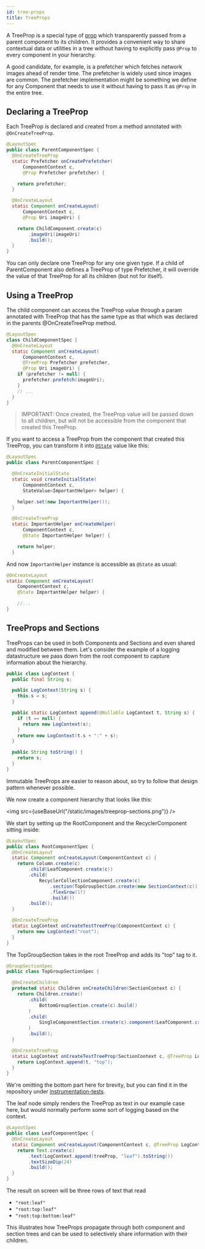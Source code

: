 ```yaml
---
id: tree-props
title: TreeProps
---
```


A TreeProp is a special type of [prop](props) which transparently passed
from a parent component to its children. It provides a convenient way to share
contextual data or utilities in a tree without having to explicitly pass `@Prop`
to every component in your hierarchy.

A good candidate, for example, is a prefetcher which fetches network images
ahead of render time. The prefetcher is widely used since images are common. The
prefetcher implementation might be something we define for any Component that
needs to use it without having to pass it as `@Prop` in the entire tree.

## Declaring a TreeProp

Each TreeProp is declared and created from a method annotated with `@OnCreateTreeProp`.

```java
@LayoutSpec
public class ParentComponentSpec {
  @OnCreateTreeProp
  static Prefetcher onCreatePrefetcher(
      ComponentContext c,
      @Prop Prefetcher prefetcher) {

    return prefetcher;
  }

  @OnCreateLayout
  static Component onCreateLayout(
      ComponentContext c,
      @Prop Uri imageUri) {

    return ChildComponent.create(c)
        .imageUri(imageUri)
        .build();
  }
}
```

You can only declare one TreeProp for any one given type. If a child of ParentComponent also defines a TreeProp of type Prefetcher, it will override the value of that TreeProp for all its children (but not for itself).

## Using a TreeProp

The child component can access the TreeProp value through a param annotated with TreeProp that has the same type as that which was declared in the parents @OnCreateTreeProp method.

``` java
@LayoutSpec
class ChildComponentSpec {
  @OnCreateLayout
  static Component onCreateLayout(
      ComponentContext c,
      @TreeProp Prefetcher prefetcher,
      @Prop Uri imageUri) {
    if (prefetcher != null) {
      prefetcher.prefetch(imageUri);
    }
    // ...
  }
}
```

> IMPORTANT: Once created, the TreeProp value will be passed down to all children, but will not be accessible from the component that created this TreeProp.

If you want to access a TreeProp from the component that created this TreeProp, you can transform it into [`@State`](https://fblitho.com/docs/state) value like this:

```java
@LayoutSpec
public class ParentComponentSpec {

  @OnCreateInitialState
  static void createInitialState(
      ComponentContext c,
      StateValue<ImportantHelper> helper) {

    helper.set(new ImportantHelper());
  }

  @OnCreateTreeProp
  static ImportantHelper onCreateHelper(
      ComponentContext c,
      @State ImportantHelper helper) {

    return helper;
  }
```

And now `ImportantHelper` instance is accessible as `@State` as usual:

```java
@OnCreateLayout
static Component onCreateLayout(
    ComponentContext c,
    @State ImportantHelper helper) {

	//...
}
```

## TreeProps and Sections

TreeProps can be used in both Components and Sections and even shared and
modified between them. Let's consider the example of a logging datastructure we
pass down from the root component to capture information about the hierarchy.

```java
public class LogContext {
  public final String s;

  public LogContext(String s) {
    this.s = s;
  }

  public static LogContext append(@Nullable LogContext t, String s) {
    if (t == null) {
      return new LogContext(s);
    }
    return new LogContext(t.s + ":" + s);
  }

  public String toString() {
    return s;
  }
}

```

Immutable TreeProps are easier to reason about, so try to follow that design
pattern whenever possible.

We now create a component hierarchy that looks like this:

<img src={useBaseUrl("/static/images/treeprop-sections.png")} />

We start by setting up the RootComponent and the RecyclerComponent sitting
inside:

```java
@LayoutSpec
public class RootComponentSpec {
  @OnCreateLayout
  static Component onCreateLayout(ComponentContext c) {
    return Column.create(c)
        .child(LeafComponent.create(c))
        .child(
            RecyclerCollectionComponent.create(c)
                .section(TopGroupSection.create(new SectionContext(c)).build())
                .flexGrow(1f)
                .build())
        .build();
  }

  @OnCreateTreeProp
  static LogContext onCreateTestTreeProp(ComponentContext c) {
    return new LogContext("root");
  }
}
```

The TopGroupSection takes in the root TreeProp and adds its "top" tag to it.

```java
@GroupSectionSpec
public class TopGroupSectionSpec {

  @OnCreateChildren
  protected static Children onCreateChildren(SectionContext c) {
    return Children.create()
        .child(
            BottomGroupSection.create(c).build()
        )
        .child(
            SingleComponentSection.create(c).component(LeafComponent.create(c))
        )
        .build();
  }

  @OnCreateTreeProp
  static LogContext onCreateTestTreeProp(SectionContext c, @TreeProp LogContext t) {
    return LogContext.append(t, "top");
  }
}
```

We're omitting the bottom part here for brevity, but you can find it in the
repository under [instrumentation-tests](https://github.com/facebook/litho/tree/master/litho-instrumentation-tests/src/main/java/com/facebook/litho/sections/treeprops).

The leaf node simply renders the TreeProp as text in our example case here, but
would normally perform some sort of logging based on the context.

```java
@LayoutSpec
public class LeafComponentSpec {
  @OnCreateLayout
  static Component onCreateLayout(ComponentContext c, @TreeProp LogContext treeProp) {
    return Text.create(c)
        .text(LogContext.append(treeProp, "leaf").toString())
        .textSizeDip(24)
        .build();
  }
}
```

The result on screen will be three rows of text that read

- `"root:leaf"`
- `"root:top:leaf"`
- `"root:top:bottom:leaf"`

This illustrates how TreeProps propagate through both component and section
trees and can be used to selectively share information with their children.
